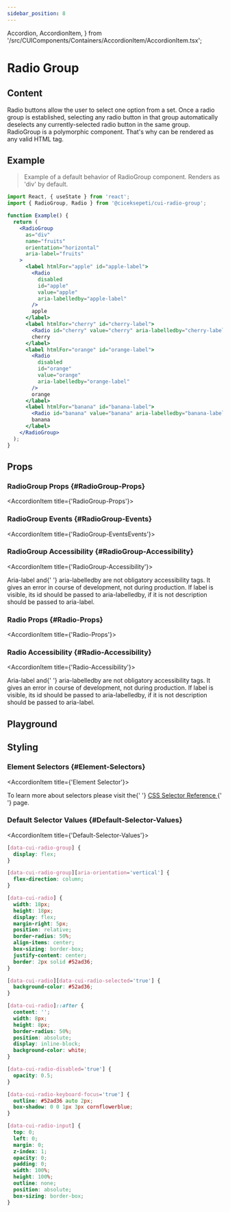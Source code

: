 ```yaml
---
sidebar_position: 8
---
```



  Accordion,
  AccordionItem,
} from '/src/CUIComponents/Containers/AccordionItem/AccordionItem.tsx';


# Radio Group

<HeaderTableContainer data={radiogroup} />

## Content

<InfoContainer>
  Radio buttons allow the user to select one option from a set. Once a radio
  group is established, selecting any radio button in that group automatically
  deselects any currently-selected radio button in the same group. RadioGroup is
  a polymorphic component. That's why can be rendered as any valid HTML tag.
</InfoContainer>

## Example

> Example of a default behavior of RadioGroup component. Renders as 'div' by default.

```jsx
import React, { useState } from 'react';
import { RadioGroup, Radio } from '@ciceksepeti/cui-radio-group';

function Example() {
  return (
    <RadioGroup
      as="div"
      name="fruits"
      orientation="horizontal"
      aria-label="fruits"
    >
      <label htmlFor="apple" id="apple-label">
        <Radio
          disabled
          id="apple"
          value="apple"
          aria-labelledby="apple-label"
        />
        apple
      </label>
      <label htmlFor="cherry" id="cherry-label">
        <Radio id="cherry" value="cherry" aria-labelledby="cherry-label" />
        cherry
      </label>
      <label htmlFor="orange" id="orange-label">
        <Radio
          disabled
          id="orange"
          value="orange"
          aria-labelledby="orange-label"
        />
        orange
      </label>
      <label htmlFor="banana" id="banana-label">
        <Radio id="banana" value="banana" aria-labelledby="banana-label" />
        banana
      </label>
    </RadioGroup>
  );
}
```

<CUIRadioGroupDefault />

## Props

<Accordion className="accordion" defaultIndexes={[0]} single={false}>

### RadioGroup Props {#RadioGroup-Props}

<AccordionItem title={'RadioGroup-Props'}>

  <PropTable tableData={radiogroup.radioGroupProps} />
</AccordionItem >

### RadioGroup Events {#RadioGroup-Events}

<AccordionItem title={'RadioGroup-EventsEvents'}>

  <EventTable tableData={radiogroup.radioGroupEvents} />
</AccordionItem >

### RadioGroup Accessibility {#RadioGroup-Accessibility}

<AccordionItem title={'RadioGroup-Accessibility'}>

  <AdmonitionContainer type="info">
    <span style={{ fontWeight: '600' }}>Aria-label</span> and{' '}
    <span style={{ fontWeight: '600' }}>aria-labelledby</span> are not
    obligatory accessibility tags. It gives an error in course of development,
    not during production. If label is visible, its id should be passed to
    aria-labelledby, if it is not description should be passed to aria-label.
  </AdmonitionContainer>
  <AccessibilityTable tableData={radiogroup.radioGroupAccessibility} />
</AccordionItem >

### Radio Props {#Radio-Props}

<AccordionItem title={'Radio-Props'}>

  <PropTable tableData={radiogroup.radioProps} />
</AccordionItem >

### Radio Accessibility {#Radio-Accessibility}

<AccordionItem title={'Radio-Accessibility'}>

  <AdmonitionContainer type="info">
    <span style={{ fontWeight: '600' }}>Aria-label</span> and{' '}
    <span style={{ fontWeight: '600' }}>aria-labelledby</span> are not
    obligatory accessibility tags. It gives an error in course of development,
    not during production. If label is visible, its id should be passed to
    aria-labelledby, if it is not description should be passed to aria-label.
  </AdmonitionContainer>
  <AccessibilityTable tableData={radiogroup.radioAccessibility} />
</AccordionItem >

</Accordion>

## Playground

<Playground urls={radiogroup.sandboxUrls} />

## Styling

<Accordion className="accordion" defaultIndexes={[0]} single={false}>

### Element Selectors {#Element-Selectors}

<AccordionItem title={'Element Selector'}>

<AdmonitionContainer type="tip">
  To learn more about selectors please visit the{' '}
  <a href="https://www.w3schools.com/cssref/css_selectors.asp">
    CSS Selector Reference
  </a>{' '}
  page.
</AdmonitionContainer>

<StylingTable tableData={radiogroup.radioStylingTable} />

</AccordionItem >

### Default Selector Values {#Default-Selector-Values}

<AccordionItem title={'Default-Selector-Values'}>

```css
[data-cui-radio-group] {
  display: flex;
}

[data-cui-radio-group][aria-orientation='vertical'] {
  flex-direction: column;
}

[data-cui-radio] {
  width: 18px;
  height: 18px;
  display: flex;
  margin-right: 5px;
  position: relative;
  border-radius: 50%;
  align-items: center;
  box-sizing: border-box;
  justify-content: center;
  border: 2px solid #52ad36;
}

[data-cui-radio][data-cui-radio-selected='true'] {
  background-color: #52ad36;
}

[data-cui-radio]::after {
  content: '';
  width: 8px;
  height: 8px;
  border-radius: 50%;
  position: absolute;
  display: inline-block;
  background-color: white;
}

[data-cui-radio-disabled='true'] {
  opacity: 0.5;
}

[data-cui-radio-keyboard-focus='true'] {
  outline: #52ad36 auto 2px;
  box-shadow: 0 0 1px 3px cornflowerblue;
}

[data-cui-radio-input] {
  top: 0;
  left: 0;
  margin: 0;
  z-index: 1;
  opacity: 0;
  padding: 0;
  width: 100%;
  height: 100%;
  outline: none;
  position: absolute;
  box-sizing: border-box;
}
```

</AccordionItem >

</Accordion>
